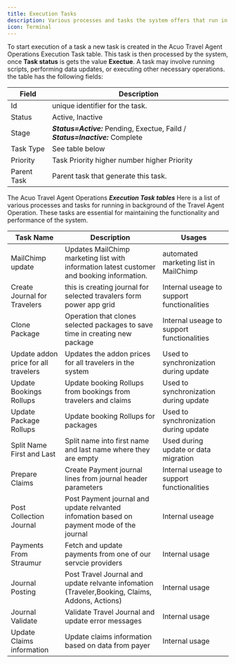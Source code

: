 ```yaml
---
title: Execution Tasks
description: Various processes and tasks the system offers that run in the background of the Travel Agent Operation.
icon: Terminal
---
```


To start execution of a task a new task is created in the Acuo Travel Agent Operations Execution Task table. This task is then processed by the system, once **Task status** is gets the value **Exectue**.  A task may involve running scripts, performing data updates, or executing other necessary operations.
the table has the following fields:
 
| Field                    | Description                                                      |
|--------------------------|------------------------------------------------------------------|
| Id                       | unique identifier for the task.                                  |
| Status                    | Active, Inactive          |
| Stage                | ***Status=Active:*** Pending, Exectue, Faild / ***Status=Inactive:*** Complete  |
| Task Type       | See table below                       |
| Priority        | Task Priority higher number higher Priority              |
| Parent Task               | Parent task that generate this task.                         |


The Acuo Travel Agent Operations ***Execution Task tables***
Here is a list of various processes and tasks for running in background of the Travel Agent Operation. These tasks are essential for maintaining the functionality and performance of the system.



 
| Task Name                | Description                                                      | Usages                        |
|--------------------------|------------------------------------------------------------------|-----------------------------------------|
|MailChimp update  | Updates MailChimp marketing list with information latest customer and booking information. | automated marketing list in MailChimp |
| Create Journal for Travelers| this is creating journal for selected travalers form power app grid     | Internal useage to support functionalities|
| Clone Package  | Operation that clones selected packages to save time in creating new package  | Internal useage to support functionalities|
|Update addon price for all travelers| Updates the addon prices for all travelers in the system| Used to synchronization during update       |
|Update Bookings Rollups| Update booking Rollups from bookings from travelers and claims| Used to synchronization during update   |
|Update Package Rollups| Update booking Rollups for packages| Used to synchronization during update   |
|Split Name First and Last| Split name into first name and last name where they are empty| Used during update or data migration  |   
|Prepare Claims| Create Payment journal lines from journal header parameters | Internal useage to support functionalities |
|Post Collection Journal| Post Payment journal and update relvanted infomation based on payment mode of the journal | Internal useage |
|Payments From Straumur| Fetch and update payments from one of our servcie providers | Internal usage |
|Journal Posting| Post Travel Journal and update relvante infomation (Traveler,Booking, Claims, Addons, Actions) | Internal usage |
|Journal Validate| Validate Travel Journal and update error messages | Internal usage |
|Update Claims information| Update claims information based on data from payer | Internal usage |


